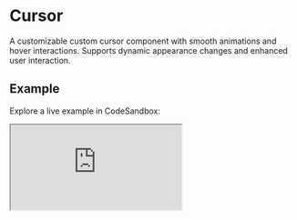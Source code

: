 # Cursor

A customizable custom cursor component with smooth animations and hover interactions. Supports dynamic appearance changes and enhanced user interaction.

## Example

Explore a live example in CodeSandbox:

<iframe 
  src="https://codesandbox.io/embed/wvlp22?view=preview"
  style={{
    width: "100%",
    height: "500px",
    border: "0",
    borderRadius: "4px",
    overflow: "hidden"
  }}
  title="CodeSandbox Embed"
  allow="accelerometer; ambient-light-sensor; camera; encrypted-media; geolocation; gyroscope; hid; microphone; midi; payment; usb; vr; xr-spatial-tracking"
  sandbox="allow-forms allow-modals allow-popups allow-presentation allow-same-origin allow-scripts"
/>



## Props

### Static Props

Static properties are set during initialization and cannot be modified later.

<table>
  <tr>
    <th>Name</th>
    <th>Description</th>
    <th>Type</th>
    <th>Default Value</th>
  </tr>
  
  <tr>
    <td>container</td>
    <td>The container where the custom cursor is active. <br />Use `window` for full-window activation.</td>
    <td><code>Element | window</code></td>
    <td><code>window</code></td>
  </tr>
  
  <tr>
    <td>hideNative</td>
    <td>Hides the native cursor if set to `true`.</td>
    <td><code>boolean</code></td>
    <td><code>false</code></td>
  </tr>
</table>

### Mutable Props

Mutable properties can be updated at runtime using `.updateProps()`.

<table>
  <tr>
    <th>Name</th>
    <th>Description</th>
    <th>Type</th>
    <th>Default Value</th>
  </tr>
  
  <tr>
    <td>enabled</td>
    <td>Enables or disables the custom cursor interactions.</td>
    <td><code>boolean</code></td>
    <td><code>true</code></td>
  </tr>
  
  <tr>
    <td>width</td>
    <td>The initial width of the custom cursor.</td>
    <td><code>number</code></td>
    <td><code>50</code></td>
  </tr>
  
  <tr>
    <td>height</td>
    <td>The initial height of the custom cursor.</td>
    <td><code>number</code></td>
    <td><code>50</code></td>
  </tr>
  
  <tr>
    <td>lerp</td>
    <td>Linear interpolation factor for smooth cursor movement. The value must be between `0` and `1`, with higher values indicating faster movement.</td>
    <td><code>number</code></td>
    <td><code>0.2</code></td>
  </tr>
  
  <tr>
    <td>autoStop</td>
    <td>Stops rendering the cursor automatically when its coordinates and size closely match the target values.</td>
    <td><code>boolean</code></td>
    <td><code>true</code></td>
  </tr>
</table>



## Accessors

:::note
All **[Module's accessors](/docs/base/Module/#accessors)** are available in this class.
:::

### container

Type: `Element | Window`

The cursor container

### coords

Type: `{ height: number; width: number; x: number; y: number; }`

The current coordinates. These are updated during cursor movement.

### domContainer

Type: `HTMLElement`

Returns the DOM parent for the cursor element.

### hoveredElement

Type: `undefined  | ICursorHoveredElement`

Stores information about the currently hovered element, including dimensions and interactive properties.

#### ICursorHoveredElement Structure

```ts
interface ICursorHoveredElement {
  element: Element;
  width?: number | "auto" | null;
  height?: number | "auto" | null;
  padding?: number;
  sticky?: boolean;
}
```

- `element`: The DOM element currently being hovered.
- `width`: Custom width for the cursor when hovering over this element (`number`, "auto", or `null`).
- `height`: Custom height for the cursor when hovering over this element (`number`, "auto", or `null`).
- `padding`: Additional padding around the cursor.
- `sticky`: Whether the cursor remains centered on the element.

### inner

Type: `HTMLElement`

The inner element of the custom cursor, allowing additional styling.

### outer

Type: `HTMLElement`

The outer element representing the visual cursor.

### prefix

Type: `string`

Classname prefix for styling elements.

### targetCoords

Type: `{ height: number; width: number; x: number; y: number }`

Target coordinates of the cursor (without smooth interpolation).



## Methods

:::note
All **[Module's methods](/docs/base/Module/#methods)** are available in this class.
:::

### attachCursor

Registers a cursor type.

```ts
instance.attachCursor({
  element: document.getElementById('curor-type'),
  type: 'some_type',
});
```

### attachElement

Registers an element to interact with the cursor, enabling dynamic size and position changes based on hover effects.

```ts
const hoveredElement = instance.attachElement({
  element: document.getElementById('hover-element'),
  type: 'some_type',
  width: 'auto',
  height: 'auto',
  padding: 10,
  sticky: true,
});

// Remove interaction
hoveredElement();
```

### render

Manually triggers a cursor render.

```ts
canvas.render();
```

### updateProps

Dynamically updates instance properties.

```ts
instance.updateProps({
  width: 100,
  height: 100,
});
```

### destroy

Destroys the instance and cleans up resources.

```ts
canvas.destroy();
```



## Callbacks

:::note
All **[Module's callbacks](/docs/base/Module/#callbacks)** are available in this class.
:::

### render

Triggered on each render to update the cursor's position.

```ts
const destruct = instance.on('render', () => console.log('Cursor rendered'));

// Cancel the callback
destruct();
```

